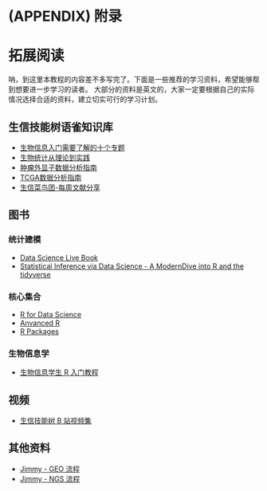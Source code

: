 \cleardoublepage 

# (APPENDIX) 附录 {-}

# 拓展阅读 {#expand-reading}

呐，到这里本教程的内容差不多写完了。下面是一些推荐的学习资料，希望能够帮到想要进一步学习的读者。
大部分的资料是英文的，大家一定要根据自己的实际情况选择合适的资料，建立切实可行的学习计划。

## 生信技能树语雀知识库

- [生物信息入门需要了解的十个专题](https://www.yuque.com/biotrainee/org3dm)
- [生物统计从理论到实践](https://www.yuque.com/biotrainee/biostat)
- [肿瘤外显子数据分析指南](https://www.yuque.com/biotrainee/wes)
- [TCGA数据分析指南](https://www.yuque.com/biotrainee/tcga)
- [生信菜鸟团-每周文献分享](https://www.yuque.com/biotrainee/weeklypaper)

## 图书

### 统计建模

- [Data Science Live Book](https://livebook.datascienceheroes.com/)
- [Statistical Inference via Data Science - A ModernDive into R and the tidyverse](https://moderndive.com/)

### 核心集合

- [R for Data Science](https://r4ds.had.co.nz/)
- [Anvanced R](https://adv-r.hadley.nz/)
- [R Packages](https://r-pkgs.org/)

### 生物信息学

- [生物信息学生 R 入门教程](http://qiubio.com/new/book/)

## 视频

- [生信技能树 B 站视频集](https://space.bilibili.com/338686099)

## 其他资料

- [Jimmy - GEO 流程](https://github.com/jmzeng1314/GEO)
- [Jimmy - NGS 流程](https://github.com/jmzeng1314/NGS-pipeline)